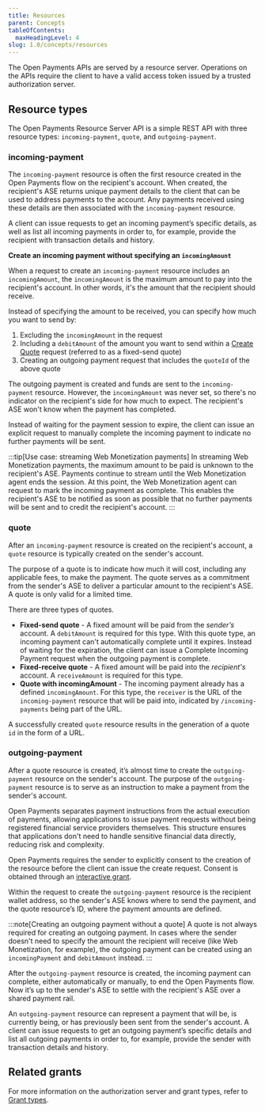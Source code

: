 ```yaml
---
title: Resources
parent: Concepts
tableOfContents:
  maxHeadingLevel: 4
slug: 1.0/concepts/resources
---
```



The Open Payments APIs are served by a resource server. Operations on the APIs require the client to have a valid access token issued by a trusted authorization server.

## Resource types

The Open Payments Resource Server API is a simple REST API with three resource types: `incoming-payment`, `quote`, and `outgoing-payment`.

### incoming-payment

The `incoming-payment` resource is often the first resource created in the Open Payments flow on the recipient's account. When created, the recipient's ASE returns unique payment details to the client that can be used to address payments to the account. Any payments received using these details are then associated with the `incoming-payment` resource.

A client can issue requests to get an incoming payment’s specific details, as well as list all incoming payments in order to, for example, provide the recipient with transaction details and history.

**Create an incoming payment without specifying an `incomingAmount`**

When a request to create an `incoming-payment` resource includes an `incomingAmount`, the `incomingAmount` is the maximum amount to pay into the recipient's account. In other words, it's the amount that the recipient should receive.

Instead of specifying the amount to be received, you can specify how much you want to send by:

1. Excluding the `incomingAmount` in the request
2. Including a `debitAmount` of the amount you want to send within a [Create Quote](#quote) request (referred to as a fixed-send quote)
3. Creating an outgoing payment request that includes the `quoteId` of the above quote

The outgoing payment is created and funds are sent to the `incoming-payment` resource. However, the `incomingAmount` was never set, so there's no indicator on the recipient's side for how much to expect. The recipient's ASE won't know when the payment has completed.

Instead of waiting for the payment session to expire, the client can issue an explicit request to manually <LinkOut href="/apis/resource-server/operations/complete-incoming-payment">complete the incoming payment</LinkOut> to indicate no further payments will be sent.

:::tip\[Use case: streaming Web Monetization payments]
In streaming Web Monetization payments, the maximum amount to be paid is unknown to the recipient's ASE. Payments continue to stream until the Web Monetization agent ends the session. At this point, the Web Monetization agent can request to mark the incoming payment as complete. This enables the recipient's ASE to be notified as soon as possible that no further payments will be sent and to credit the recipient's account.
:::

### quote

After an `incoming-payment` resource is created on the recipient's account, a `quote` resource is typically created on the sender's account.

The purpose of a quote is to indicate how much it will cost, including any applicable fees, to make the payment. The quote serves as a commitment from the sender's ASE to deliver a particular amount to the recipient's ASE. A quote is only valid for a limited time.

There are three types of quotes.

* **Fixed-send quote** - A fixed amount will be paid from the *sender’s* account. A `debitAmount` is required for this type. With this quote type, an incoming payment can't automatically complete until it expires. Instead of waiting for the expiration, the client can issue a <LinkOut href="/apis/resource-server/operations/complete-incoming-payment">Complete Incoming Payment request</LinkOut> when the outgoing payment is complete.
* **Fixed-receive quote** - A fixed amount will be paid into the *recipient's* account. A `receiveAmount` is required for this type.
* **Quote with incomingAmount** - The incoming payment already has a defined `incomingAmount`. For this type, the `receiver` is the URL of the `incoming-payment` resource that will be paid into, indicated by `/incoming-payments` being part of the URL.

A successfully created `quote` resource results in the generation of a quote `id` in the form of a URL.

### outgoing-payment

After a quote resource is created, it’s almost time to create the `outgoing-payment` resource on the sender's account. The purpose of the `outgoing-payment` resource is to serve as an instruction to make a payment from the sender's account.

Open Payments separates payment instructions from the actual execution of payments, allowing applications to issue payment requests without being registered financial service providers themselves. This structure ensures that applications don't need to handle sensitive financial data directly, reducing risk and complexity.

Open Payments requires the sender to explicitly consent to the creation of the resource before the client can issue the create request. Consent is obtained through an [interactive grant](/1.0/concepts/auth/#outgoing-payment).

Within the request to create the `outgoing-payment` resource is the recipient wallet address, so the sender's ASE knows where to send the payment, and the quote resource’s ID, where the payment amounts are defined.

:::note\[Creating an outgoing payment without a quote]
A quote is not always required for creating an outgoing payment. In cases where the sender doesn't need to specify the amount the recipient will receive (like <LinkOut href="https://webmonetization.org">Web Monetization</LinkOut>, for example), the outgoing payment can be created using an `incomingPayment` and `debitAmount` instead.
:::

After the `outgoing-payment` resource is created, the incoming payment can complete, either automatically or manually, to end the Open Payments flow. Now it’s up to the sender's ASE to settle with the recipient's ASE over a shared payment rail.

An `outgoing-payment` resource can represent a payment that will be, is currently being, or has previously been sent from the sender's account. A client can issue requests to get an outgoing payment’s specific details and list all outgoing payments in order to, for example, provide the sender with transaction details and history.

## Related grants

For more information on the authorization server and grant types, refer to [Grant types](/1.0/concepts/auth/#grant-types).
